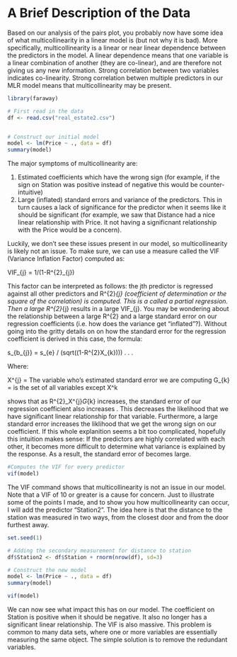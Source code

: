 # A Brief Description of the Data

Based on our analysis of the pairs plot, you probably now have some idea of what multicollinearity in a linear model is (but not why it is bad). More specifically, multicollinearity is a linear or near linear dependence between the predictors in the model. A linear dependence means that one variable is a linear combination of another (they are co-linear), and are therefore not giving us any new information. Strong correlation between two variables indicates co-linearity. Strong correlation betwen multiple predictors in our MLR model means that multicollinearity may be present.

```r
library(faraway)

# First read in the data
df <- read.csv("real_estate2.csv")


# Construct our initial model 
model <- lm(Price ~ ., data = df)
summary(model)


```

The major symptoms of multicollinearity are:

1. Estimated coefficients which have the wrong sign (for example, if the sign on Station was positive instead of negative this would be counter-intuitive)
2. Large (inflated) standard errors and variance of the predictors. This in turn causes a lack of significance for the predictor when it seems like it should be significant (for example, we saw that Distance had a nice linear relationship with Price. It not having a significnant relationship with the Price would be a concern).

Luckily, we don't see these issues present in our model, so multicollinearity is likely not an issue. To make sure, we can use a measure called the VIF (Variance Inflation Factor) computed as:

VIF_{j} = 1/(1-R^{2}_{j})

This factor can be interpreted as follows: the jth predictor is regressed against all other predictors and R^{2}_{j} (coefficient of determination or the square of the correlation) is computed. This is a called a partial regression. Then a large R^{2}_{j} results in a large VIF_{j}. You may be wondering about the relationship between a large R^{2} and a large standard error on our regression coefficients (i.e. how does the variance get "inflated"?). Without going into the gritty details on on how the standard error for the regression coefficient is derived in this case, the formula:


s_{b_{j}} = s_{e} / (sqrt((1-R^{2}X_{k}))) . . .

Where:

X^{j} = The variable who's estimated standard error we are computing
G_{k} = is the set of all variables except X^k

shows that as R^{2}_X^{j}_G_{k} increases, the standard error of our regression coefficient also increases . This decreases the likelihood that we have significant linear relationship for that variable. Furthermore, a large standard error increases the liklihood that we get the wrong sign on our coefficient. If this whole explanition seems a bit too complicated, hopefully this intuition makes sense: If the predictors are highly correlated with each other, it becomes more difficult to determine what variance is explained by the response. As a result, the standard error of becomes large.    

```r

#Computes the VIF for every predictor
vif(model)

```

The VIF command shows that multicollinearity is not an issue in our model. Note that a VIF of 10 or greater is a cause for concern. Just to illustrate some of the points I made, and to show you how multicollinearity can occur, I will add the predictor "Station2". The idea here is that the distance to the station was measured in two ways, from the closest door and from the door furthest away.

```r

set.seed(1)

# Adding the secondary measurement for distance to station
df$Station2 <- df$Station + rnorm(nrow(df), sd=3)

# Construct the new model
model <- lm(Price ~ ., data = df)
summary(model)

vif(model)
```

We can now see what impact this has on our model. The coefficient on Station is positive when it should be negative. It also no longer has a significant linear relationship. The VIF is also massive. This problem is common to many data sets, where one or more variables are essentially measuring the same object. The simple solution is to remove the redundant variables.
